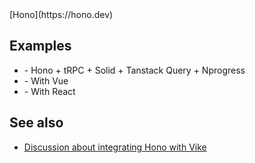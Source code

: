 
<CommunityNote />
<UseBati>[Hono](https://hono.dev)</UseBati>

## Examples

 - <Example timestamp="2024.04" repo="Blankeos/hono-trpc" /> - Hono + tRPC + Solid + Tanstack Query + Nprogress
 - <Example timestamp="2024.04" repo="ultimateshadsform/vike-vue-3-ssr" /> - With Vue
 - <Example timestamp="2024.03" repo="phonzammi/vike-hono-example" /> - With React

## See also

- [Discussion about integrating Hono with Vike](https://github.com/vikejs/vike/discussions/1391)
